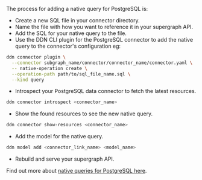 The process for adding a native query for PostgreSQL is:

- Create a new SQL file in your connector directory.
- Name the file with how you want to reference it in your supergraph API.
- Add the SQL for your native query to the file.
- Use the DDN CLI plugin for the PostgreSQL connector to add the native query to the connector's configuration eg:

```bash title="Add the native query to the connector's configuration:"
ddn connector plugin \
  --connector subgraph_name/connector/connector_name/connector.yaml \
  -- native-operation create \
  --operation-path path/to/sql_file_name.sql \
  --kind query
```

- Introspect your PostgreSQL data connector to fetch the latest resources.

```bash
ddn connector introspect <connector_name>
```

- Show the found resources to see the new native query.

```bash
ddn connector show-resources <connector_name>
```

- Add the model for the native query.

```bash
ddn model add <connector_link_name> <model_name>
```

- Rebuild and serve your supergraph API.

Find out more about
[native queries for PostgreSQL here](/reference/connectors/postgresql/native-operations/native-queries.mdx).
